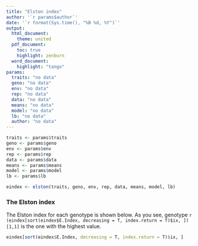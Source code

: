 ```yaml
---
title: "Elston index"
author: '`r params$author`'
date: '`r format(Sys.time(), "%B %d, %Y")`'
output:   
  html_document:
    theme: united
  pdf_document:
    toc: true
    highlight: zenburn
  word_document:
    highlight: "tango"
params: 
  traits: "no data"
  geno: "no data"
  env: "no data"
  rep: "no data"
  data: "no data"
  means: "no data"
  model: "no data"
  lb: "no data"
  author: "no data"
---
```


```r
traits <- params$traits
geno <- params$geno
env <- params$env
rep <- params$rep
data <- params$data
means <- params$means
model <- params$model
lb <- params$lb

eindex <- elston(traits, geno, env, rep, data, means, model, lb)
```

### The Elston index

The Elston index for each genotype is shown below. As you see, genotype `r (eindex[sort(eindex$E.Index, decreasing = T, index.return = T)$ix, ])[1,1]` is the one with the highest value.
```r
eindex[sort(eindex$E.Index, decreasing = T, index.return = T)$ix, ]
```
